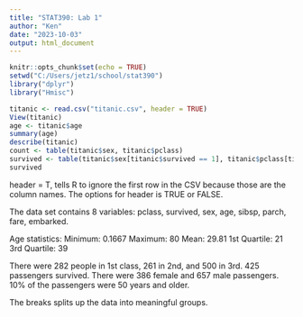 ```yaml
---
title: "STAT390: Lab 1"
author: "Ken"
date: "2023-10-03"
output: html_document
---
```


```r
knitr::opts_chunk$set(echo = TRUE)
setwd("C:/Users/jetz1/school/stat390")
library("dplyr")
library("Hmisc")
```

```r
titanic <- read.csv("titanic.csv", header = TRUE)
View(titanic)
age <- titanic$age
summary(age)
describe(titanic)
count <- table(titanic$sex, titanic$pclass)
survived <- table(titanic$sex[titanic$survived == 1], titanic$pclass[titanic$survived == 1])
survived
```

header = T, tells R to ignore the first row in the CSV because those are the column names. The options for header is TRUE or FALSE.

The data set contains 8 variables: pclass, survived, sex, age, sibsp, parch, fare, embarked.

Age statistics:
Minimum: 0.1667
Maximum: 80
Mean: 29.81
1st Quartile: 21
3rd Quartile: 39

There were 282 people in 1st class, 261 in 2nd, and 500 in 3rd. 425 passengers survived. There were 386 female and 657 male passengers. 10% of the passengers were 50 years and older.

The breaks splits up the data into meaningful groups.